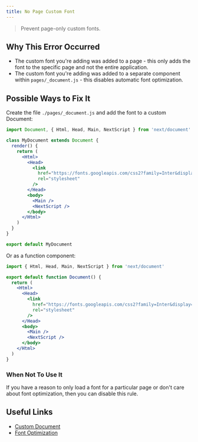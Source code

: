 ```yaml
---
title: No Page Custom Font
---
```


> Prevent page-only custom fonts.

## Why This Error Occurred

- The custom font you're adding was added to a page - this only adds the font to the specific page and not the entire application.
- The custom font you're adding was added to a separate component within `pages/_document.js` - this disables automatic font optimization.

## Possible Ways to Fix It

Create the file `./pages/_document.js` and add the font to a custom Document:

```jsx filename="pages/_document.js"
import Document, { Html, Head, Main, NextScript } from 'next/document'

class MyDocument extends Document {
  render() {
    return (
      <Html>
        <Head>
          <link
            href="https://fonts.googleapis.com/css2?family=Inter&display=optional"
            rel="stylesheet"
          />
        </Head>
        <body>
          <Main />
          <NextScript />
        </body>
      </Html>
    )
  }
}

export default MyDocument
```

Or as a function component:

```jsx filename="pages/_document.js"
import { Html, Head, Main, NextScript } from 'next/document'

export default function Document() {
  return (
    <Html>
      <Head>
        <link
          href="https://fonts.googleapis.com/css2?family=Inter&display=optional"
          rel="stylesheet"
        />
      </Head>
      <body>
        <Main />
        <NextScript />
      </body>
    </Html>
  )
}
```

### When Not To Use It

If you have a reason to only load a font for a particular page or don't care about font optimization, then you can disable this rule.

## Useful Links

- [Custom Document](/docs/pages/building-your-application/routing/custom-document)
- [Font Optimization](/docs/pages/building-your-application/optimizing/fonts)
